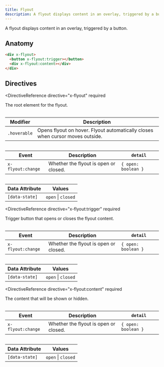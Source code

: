 ```yaml
---
title: Flyout
description: A flyout displays content in an overlay, triggered by a button.
---
```



<Toolbelt />

<Lede>A flyout displays content in an overlay, triggered by a button.</Lede>

<FlyoutDemo />

## Anatomy

```html
<div x-flyout>
  <button x-flyout:trigger></button>
  <div x-flyout:content></div>
</div>
```

## Directives

<DirectiveReference
  directive="x-flyout"
  required
>
  The root element for the flyout.

  <Table>

| Modifier     | Description                                                                   |
| ------------ | ----------------------------------------------------------------------------- |
| `.hoverable` | Opens flyout on hover. Flyout automatically closes when cursor moves outside. |

  </Table>

  <Table>

| Event             | Description                           | `detail`            |
| ----------------- | ------------------------------------- | ------------------- |
| `x-flyout:change` | Whether the flyout is open or closed. | `{ open: boolean }` |

  </Table>

  <Table>

| Data Attribute | Values             |
| -------------- | ------------------ |
| `[data-state]` | `open` \| `closed` |

  </Table>
</DirectiveReference>

<DirectiveReference
  directive="x-flyout:trigger"
  required
>
  Trigger button that opens or closes the flyout content.

  <Table>

| Event             | Description                           | `detail`            |
| ----------------- | ------------------------------------- | ------------------- |
| `x-flyout:change` | Whether the flyout is open or closed. | `{ open: boolean }` |

  </Table>

  <Table>

| Data Attribute | Values             |
| -------------- | ------------------ |
| `[data-state]` | `open` \| `closed` |

  </Table>
</DirectiveReference>

<DirectiveReference
  directive="x-flyout:content"
  required
>
  The content that will be shown or hidden.

  <Table>

| Event             | Description                           | `detail`            |
| ----------------- | ------------------------------------- | ------------------- |
| `x-flyout:change` | Whether the flyout is open or closed. | `{ open: boolean }` |

  </Table>

  <Table>

| Data Attribute | Values             |
| -------------- | ------------------ |
| `[data-state]` | `open` \| `closed` |

  </Table>
</DirectiveReference>
